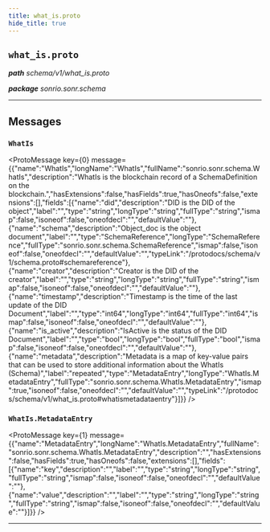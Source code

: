 ```yaml
---
title: what_is.proto
hide_title: true
---
```



## `what_is.proto`
_**path** schema/v1/what_is.proto_

_**package** sonrio.sonr.schema_



---

## Messages


### `WhatIs`
<ProtoMessage key={0} message={{"name":"WhatIs","longName":"WhatIs","fullName":"sonrio.sonr.schema.WhatIs","description":"WhatIs is the blockchain record of a SchemaDefinition on the blockchain.","hasExtensions":false,"hasFields":true,"hasOneofs":false,"extensions":[],"fields":[{"name":"did","description":"DID is the DID of the object","label":"","type":"string","longType":"string","fullType":"string","ismap":false,"isoneof":false,"oneofdecl":"","defaultValue":""},{"name":"schema","description":"Object_doc is the object document","label":"","type":"SchemaReference","longType":"SchemaReference","fullType":"sonrio.sonr.schema.SchemaReference","ismap":false,"isoneof":false,"oneofdecl":"","defaultValue":"","typeLink":"/protodocs/schema/v1/schema.proto#schemareference"},{"name":"creator","description":"Creator is the DID of the creator","label":"","type":"string","longType":"string","fullType":"string","ismap":false,"isoneof":false,"oneofdecl":"","defaultValue":""},{"name":"timestamp","description":"Timestamp is the time of the last update of the DID Document","label":"","type":"int64","longType":"int64","fullType":"int64","ismap":false,"isoneof":false,"oneofdecl":"","defaultValue":""},{"name":"is_active","description":"IsActive is the status of the DID Document","label":"","type":"bool","longType":"bool","fullType":"bool","ismap":false,"isoneof":false,"oneofdecl":"","defaultValue":""},{"name":"metadata","description":"Metadata is a map of key-value pairs that can be used to store additional information about the WhatIs (Schema)","label":"repeated","type":"MetadataEntry","longType":"WhatIs.MetadataEntry","fullType":"sonrio.sonr.schema.WhatIs.MetadataEntry","ismap":true,"isoneof":false,"oneofdecl":"","defaultValue":"","typeLink":"/protodocs/schema/v1/what_is.proto#whatismetadataentry"}]}} />


### `WhatIs.MetadataEntry`
<ProtoMessage key={1} message={{"name":"MetadataEntry","longName":"WhatIs.MetadataEntry","fullName":"sonrio.sonr.schema.WhatIs.MetadataEntry","description":"","hasExtensions":false,"hasFields":true,"hasOneofs":false,"extensions":[],"fields":[{"name":"key","description":"","label":"","type":"string","longType":"string","fullType":"string","ismap":false,"isoneof":false,"oneofdecl":"","defaultValue":""},{"name":"value","description":"","label":"","type":"string","longType":"string","fullType":"string","ismap":false,"isoneof":false,"oneofdecl":"","defaultValue":""}]}} />

---


  